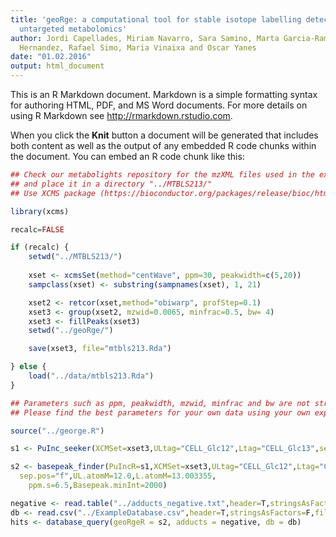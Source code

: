 ```yaml
---
title: 'geoRge: a computational tool for stable isotope labelling detection in LC/MS-based
  untargeted metabolomics'
author: Jordi Capellades, Miriam Navarro, Sara Samino, Marta Garcia-Ramirez, Cristina
  Hernandez, Rafael Simo, Maria Vinaixa and Oscar Yanes
date: "01.02.2016"
output: html_document
---
```


This is an R Markdown document. Markdown is a simple formatting syntax for authoring HTML, PDF, and MS Word documents. For more details on using R Markdown see <http://rmarkdown.rstudio.com>.

When you click the **Knit** button a document will be generated that includes both content as well as the output of any embedded R code chunks within the document. You can embed an R code chunk like this:

```r

## Check our metabolights repository for the mzXML files used in the example below (http://www.ebi.ac.uk/metabolights/MTBLS213)
## and place it in a directory "../MTBLS213/"
## Use XCMS package (https://bioconductor.org/packages/release/bioc/html/xcms.html) for peak picking, alignment and grouping

library(xcms)

recalc=FALSE

if (recalc) {
    setwd("../MTBLS213/")
    
    xset <- xcmsSet(method="centWave", ppm=30, peakwidth=c(5,20))
    sampclass(xset) <- substring(sampnames(xset), 1, 21)

    xset2 <- retcor(xset,method="obiwarp", profStep=0.1) 
    xset3 <- group(xset2, mzwid=0.0065, minfrac=0.5, bw= 4)
    xset3 <- fillPeaks(xset3)
    setwd("../geoRge/")

    save(xset3, file="mtbls213.Rda")

} else {
    load("../data/mtbls213.Rda")
}

## Parameters such as ppm, peakwidth, mzwid, minfrac and bw are not strict. They depend on data acquisition and methodology.
## Please find the best parameters for your own data using your own experience or by trial and error

source("../george.R")

s1 <- PuInc_seeker(XCMSet=xset3,ULtag="CELL_Glc12",Ltag="CELL_Glc13",sep.pos="f")

s2 <- basepeak_finder(PuIncR=s1,XCMSet=xset3,ULtag="CELL_Glc12",Ltag="CELL_Glc13",
  sep.pos="f",UL.atomM=12.0,L.atomM=13.003355,
	ppm.s=6.5,Basepeak.minInt=2000)

negative <- read.table("../adducts_negative.txt",header=T,stringsAsFactors=F)
db <- read.csv("../ExampleDatabase.csv",header=T,stringsAsFactors=F,fill=T)
hits <- database_query(geoRgeR = s2, adducts = negative, db = db)

```

